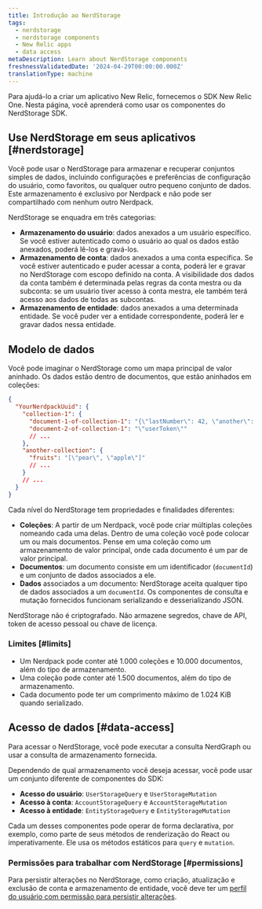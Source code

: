 ```yaml
---
title: Introdução ao NerdStorage
tags:
  - nerdstorage
  - nerdstorage components
  - New Relic apps
  - data access
metaDescription: Learn about NerdStorage components
freshnessValidatedDate: '2024-04-29T00:00:00.000Z'
translationType: machine
---
```


Para ajudá-lo a criar um aplicativo New Relic, fornecemos o SDK New Relic One. Nesta página, você aprenderá como usar os componentes do NerdStorage SDK.

## Use NerdStorage em seus aplicativos [#nerdstorage]

Você pode usar o NerdStorage para armazenar e recuperar conjuntos simples de dados, incluindo configurações e preferências de configuração do usuário, como favoritos, ou qualquer outro pequeno conjunto de dados. Este armazenamento é exclusivo por Nerdpack e não pode ser compartilhado com nenhum outro Nerdpack.

NerdStorage se enquadra em três categorias:

* **Armazenamento do usuário**: dados anexados a um usuário específico. Se você estiver autenticado como o usuário ao qual os dados estão anexados, poderá lê-los e gravá-los.
* **Armazenamento de conta**: dados anexados a uma conta específica. Se você estiver autenticado e puder acessar a conta, poderá ler e gravar no NerdStorage com escopo definido na conta. A visibilidade dos dados da conta também é determinada pelas regras da conta mestra ou da subconta: se um usuário tiver acesso à conta mestra, ele também terá acesso aos dados de todas as subcontas.
* **Armazenamento de entidade**: dados anexados a uma determinada entidade. Se você puder ver a entidade correspondente, poderá ler e gravar dados nessa entidade.

## Modelo de dados

Você pode imaginar o NerdStorage como um mapa principal de valor aninhado. Os dados estão dentro de documentos, que estão aninhados em coleções:

```json copy=false lineNumbers=false
{
  "YourNerdpackUuid": {
    "collection-1": {
      "document-1-of-collection-1": "{\"lastNumber\": 42, \"another\": [1]}",
      "document-2-of-collection-1": "\"userToken\""
      // ...
    },
    "another-collection": {
      "fruits": "[\"pear\", \"apple\"]"
      // ...
    }
    // ...
  }
}
```

Cada nível do NerdStorage tem propriedades e finalidades diferentes:

* **Coleções**: A partir de um Nerdpack, você pode criar múltiplas coleções nomeando cada uma delas. Dentro de uma coleção você pode colocar um ou mais documentos. Pense em uma coleção como um armazenamento de valor principal, onde cada documento é um par de valor principal.
* **Documentos**: um documento consiste em um identificador (`documentId`) e um conjunto de dados associados a ele.
* **Dados** associados a um documento: NerdStorage aceita qualquer tipo de dados associados a um `documentId`. Os componentes de consulta e mutação fornecidos funcionam serializando e desserializando JSON.

<Callout variant="caution">
  NerdStorage não é criptografado. Não armazene segredos, chave de API, token de acesso pessoal ou chave de licença.
</Callout>

### Limites [#limits]

* Um Nerdpack pode conter até 1.000 coleções e 10.000 documentos, além do tipo de armazenamento.
* Uma coleção pode conter até 1.500 documentos, além do tipo de armazenamento.
* Cada documento pode ter um comprimento máximo de 1.024 KiB quando serializado.

## Acesso de dados [#data-access]

Para acessar o NerdStorage, você pode executar a consulta NerdGraph ou usar a consulta de armazenamento fornecida.

Dependendo de qual armazenamento você deseja acessar, você pode usar um conjunto diferente de componentes do SDK:

* **Acesso do usuário**: `UserStorageQuery` e `UserStorageMutation`
* **Acesso à conta**: `AccountStorageQuery` e `AccountStorageMutation`
* **Acesso à entidade**: `EntityStorageQuery` e `EntityStorageMutation`

Cada um desses componentes pode operar de forma declarativa, por exemplo, como parte de seus métodos de renderização do React ou imperativamente. Ele usa os métodos estáticos para `query` e `mutation`.

### Permissões para trabalhar com NerdStorage [#permissions]

Para persistir alterações no NerdStorage, como criação, atualização e exclusão de conta e armazenamento de entidade, você deve ter um [perfil do usuário com permissão para persistir alterações](/docs/accounts/original-accounts-billing/original-users-roles/users-roles-original-user-model/).